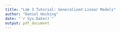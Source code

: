 ```yaml
---
title: "Lab 3 Tutorial: Generalized Linear Models"
author: "Daniel Hocking"
date: "`r Sys.Date()`"
output: pdf_document
---
```


